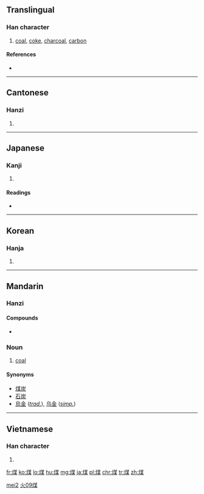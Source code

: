 ==Translingual==

===Han character===
{{Han char|rn=86|rad=火|as=09|sn=13|four=9489<sub>4</sub>|canj=火廿一木 (FTMD)}}

# [[coal]], [[coke]], [[charcoal]], [[carbon]]

====References====
* {{Han ref|kx=0677.290|dkj=19220|dj=1088.130|hdz=32214.020|uh=7164|ud=29028|bh=B7D1|bd=47057}}

----

==Cantonese==

===Hanzi===
{{yue-hanzi|jyut=|y=mui4}}

# {{defn|lang=yue|sort=火09}}

----

==Japanese==

===Kanji===
{{ja-kanji|grade=|rs=火09}}

# {{defn|lang=ja|sort=火09}}

====Readings====
* {{ja-readings|on=[[ばい]] (bai), [[まい]] (mai)|kun=[[すす]] (susu)}}

----

==Korean==

===Hanja===
{{ko-hanja|hangeul=매|eumhun=|rv=mae|mr=mae|y=may}}

# {{defn|lang=ko|sort=火09}}

----

==Mandarin==
{{zh-hanzi-box|[[煤]]}}

===Hanzi===
{{cmn-hanzi|pin=[[méi]] ([[mei2]])|wg=mei<sup>2</sup>}}

====Compounds====
* {{l|zh|煤氣鼓}}

===Noun===
{{cmn-noun|ts|pin=méi|pint=mei2}}

# [[coal]]

====Synonyms====
* [[煤炭]]
* [[石炭]]
* [[烏金]] (''[[Traditional Chinese|trad.]]''), [[乌金]] (''[[Simplified Chinese|simp.]]'')

[[Category:zh:Geology|mei2]]
[[Category:zh:Geology|火09煤]]

----

==Vietnamese==

===Han character===
{{vi-hantu|[[môi]], [[muồi]], [[mai]]|rs=火09}}

# {{defn|lang=vi|sort=火09}}

[[fr:煤]]
[[ko:煤]]
[[lo:煤]]
[[hu:煤]]
[[mg:煤]]
[[ja:煤]]
[[pl:煤]]
[[chr:煤]]
[[tr:煤]]
[[zh:煤]]